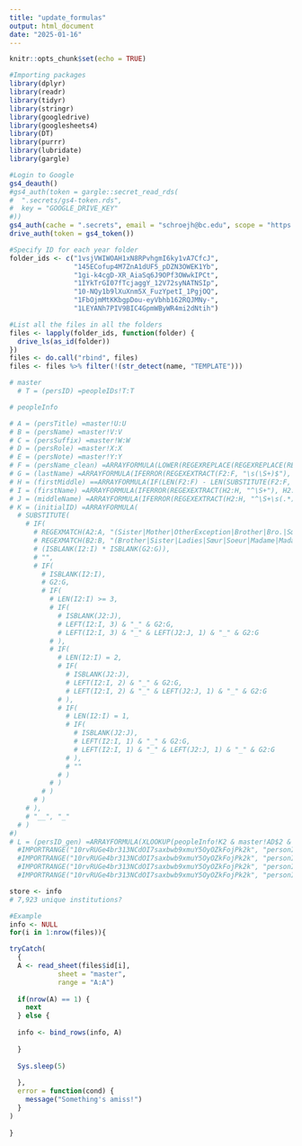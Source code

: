 ```yaml
---
title: "update_formulas"
output: html_document
date: "2025-01-16"
---
```


```r
knitr::opts_chunk$set(echo = TRUE)

#Importing packages 
library(dplyr)
library(readr)
library(tidyr)
library(stringr)
library(googledrive)
library(googlesheets4)
library(DT)
library(purrr)
library(lubridate)
library(gargle)

#Login to Google
gs4_deauth()
#gs4_auth(token = gargle::secret_read_rds(
#  ".secrets/gs4-token.rds",
#  key = "GOOGLE_DRIVE_KEY"
#))
gs4_auth(cache = ".secrets", email = "schroejh@bc.edu", scope = "https://www.googleapis.com/auth/drive")
drive_auth(token = gs4_token())

#Specify ID for each year folder 
folder_ids <- c("1vsjVWIWOAH1xN8RPvhgmI6ky1vA7CfcJ",
                "145ECofup4M7ZnA1dUF5_pDZN3OWEK1Yb",
                "1gi-k4cgD-XR_AiaSq6J9OPf3OWwkIPCt",
                "1IYkTrGI07fTcjaggY_12V72syNATNSIp",
                "10-NQy1b9lXuXnm5X_FuzYpetI_1PgjOQ",
                "1FbOjmMtKKbgpDou-eyVbhb162RQJMNy-",
                "1LEYANh7PIV9BIC4GpmWByWR4mi2dNtih")

#List all the files in all the folders
files <- lapply(folder_ids, function(folder) {
  drive_ls(as_id(folder))
})
files <- do.call("rbind", files) 
files <- files %>% filter(!(str_detect(name, "TEMPLATE")))

```

```r
# master
  # T = (persID) =peopleIDs!T:T

# peopleInfo

# A = (persTitle) =master!U:U
# B = (persName) =master!V:V
# C = (persSuffix) =master!W:W
# D = (persRole) =master!X:X
# E = (persNote) =master!Y:Y
# F = (persName_clean) =ARRAYFORMULA(LOWER(REGEXREPLACE(REGEXREPLACE(REGEXREPLACE(B2:B, "[[:punct:]-—]", ""), "\b(Von|De|La|Der|Van|von|de|la|der|van|Du|Da|du|da)\s+(\w+)", "$1-$2"), "^\s", "")))
# G = (lastName) =ARRAYFORMULA(IFERROR(REGEXEXTRACT(F2:F, "\s(\S+)$"), F2:F))
# H = (firstMiddle) ==ARRAYFORMULA(IF(LEN(F2:F) - LEN(SUBSTITUTE(F2:F, " ", "")) = 0, , IFERROR(REGEXEXTRACT(F2:F, "^(.*)\s\S+$"), F2:F)))
# I = (firstName) =ARRAYFORMULA(IFERROR(REGEXEXTRACT(H2:H, "^\S+"), H2:H))
# J = (middleName) =ARRAYFORMULA(IFERROR(REGEXEXTRACT(H2:H, "^\S+\s(.*)"), ""))
# K = (initialID) =ARRAYFORMULA(
  # SUBSTITUTE(
    # IF( 
      # REGEXMATCH(A2:A, "(Sister|Mother|OtherException|Brother|Bro.|Sœur|Soeur|Madame|Madam)") +
      # REGEXMATCH(B2:B, "(Brother|Sister|Ladies|Sœur|Soeur|Madame|Madam)") +
      # (ISBLANK(I2:I) * ISBLANK(G2:G)),
      # "",
      # IF(
        # ISBLANK(I2:I),
        # G2:G,
        # IF(
          # LEN(I2:I) >= 3,
          # IF(
            # ISBLANK(J2:J),
            # LEFT(I2:I, 3) & "_" & G2:G,
            # LEFT(I2:I, 3) & "_" & LEFT(J2:J, 1) & "_" & G2:G
          # ),
          # IF(
            # LEN(I2:I) = 2,
            # IF(
              # ISBLANK(J2:J),
              # LEFT(I2:I, 2) & "_" & G2:G,
              # LEFT(I2:I, 2) & "_" & LEFT(J2:J, 1) & "_" & G2:G
            # ),
            # IF(
              # LEN(I2:I) = 1,
              # IF(
                # ISBLANK(J2:J),
                # LEFT(I2:I, 1) & "_" & G2:G,
                # LEFT(I2:I, 1) & "_" & LEFT(J2:J, 1) & "_" & G2:G
              # ),
              # ""
            # )
          # )
        # )
      # )
    # ),
    # "__", "_"
  # )
#)
# L = (persID_gen) =ARRAYFORMULA(XLOOKUP(peopleInfo!K2 & master!AD$2 & master!AC$2,
  #IMPORTRANGE("10rvRUGe4br313NCdOI7saxbwb9xmuY5OyOZkFojPk2k", "personIDs!A:A") & 
  #IMPORTRANGE("10rvRUGe4br313NCdOI7saxbwb9xmuY5OyOZkFojPk2k", "personIDs!B:B") & 
  #IMPORTRANGE("10rvRUGe4br313NCdOI7saxbwb9xmuY5OyOZkFojPk2k", "personIDs!C:C"),
  #IMPORTRANGE("10rvRUGe4br313NCdOI7saxbwb9xmuY5OyOZkFojPk2k", "personIDs!E:E"), ""))

store <- info
# 7,923 unique institutions?
```

```r
#Example
info <- NULL
for(i in 1:nrow(files)){

tryCatch(  
  {
  A <- read_sheet(files$id[i], 
            sheet = "master", 
            range = "A:A")
  
  if(nrow(A) == 1) {
    next
  } else {
  
  info <- bind_rows(info, A)
  
  }
  
  Sys.sleep(5)
  
  },
  error = function(cond) {
    message("Something's amiss!")
  }
)
        
}

```

